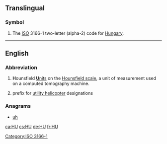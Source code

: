 {{also|Appendix:Variations of "hu"}}
==Translingual==

===Symbol===
{{head|mul|symbol}}
# The [[ISO]] 3166-1 two-letter (alpha-2) code for [[Hungary]].

[[Category:ISO 3166-1]]

----

==English==

===Abbreviation===
{{rfc-header|Abbreviation}}
{{head|en|abbreviation}}

# '''H'''ounsfield [[unit|'''U'''nits]] on the [[w:Hounsfield scale|Hounsfield scale]], a unit of measurement used on a computed tomography machine.
# {{lb|en|obsolete|US|army|aviation}} prefix for [[utility helicopter]] designations

===Anagrams===
* [[uh#English|uh]]

[[ca:HU]]
[[cs:HU]]
[[de:HU]]
[[fr:HU]]